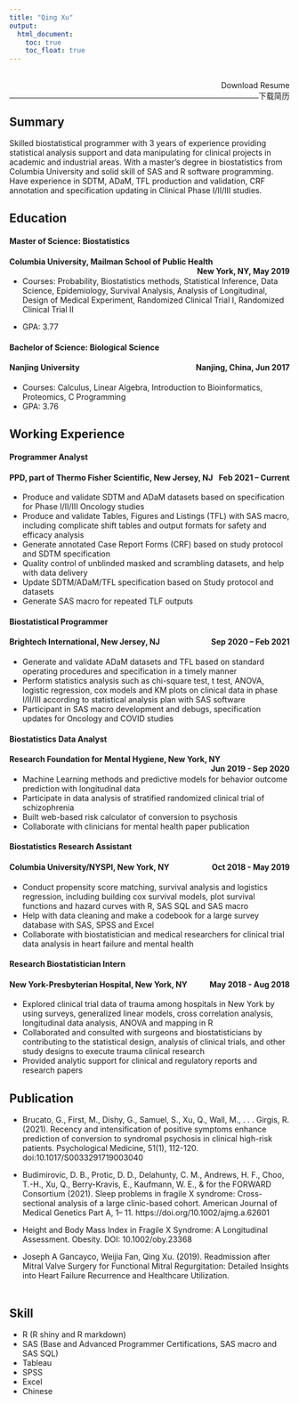 ---
title: "Qing Xu"
output:
  html_document:
    toc: true
    toc_float: true
---
<br>
[[Download Resume]{style="float:right"}](./link_file/resume.pdf) 
<br>
[[下载简历]{style="float:right"}](./link_file/resume_chinese.pdf) 


***

## Summary 
Skilled biostatistical programmer with 3 years of experience providing statistical analysis support and data manipulating for clinical projects in academic and industrial areas. With a master’s degree in biostatistics from Columbia University and solid skill of SAS and R software programming. Have experience in SDTM, ADaM, TFL production and validation, CRF annotation and specification updating in Clinical Phase I/II/III studies.
<br>  

   
## Education
#### **Master of Science: Biostatistics**  
#### Columbia University, Mailman School of Public Health [New York, NY, May 2019]{style="float:right"}
- Courses: Probability, Biostatistics methods, Statistical Inference, Data Science, Epidemiology, Survival Analysis, Analysis of Longitudinal, Design of Medical Experiment, Randomized Clinical Trial I, Randomized Clinical Trial II

- GPA: 3.77

#### **Bachelor of Science: Biological Science**  
#### Nanjing University[Nanjing, China, Jun 2017]{style="float:right"}
- Courses: Calculus, Linear Algebra, Introduction to Bioinformatics, Proteomics, C Programming
- GPA: 3.76
<br>  
  

## Working Experience
#### **Programmer Analyst**
#### PPD, part of Thermo Fisher Scientific, New Jersey, NJ [Feb 2021 – Current]{style="float:right"}                                                                
-	Produce and validate SDTM and ADaM datasets based on specification for Phase I/II/III Oncology studies  
-	Produce and validate Tables, Figures and Listings (TFL) with SAS macro, including complicate shift tables and output formats for safety and efficacy analysis
-	Generate annotated Case Report Forms (CRF) based on study protocol and SDTM specification
-	Quality control of unblinded masked and scrambling datasets, and help with data delivery
-	Update SDTM/ADaM/TFL specification based on Study protocol and datasets
-	Generate SAS macro for repeated TLF outputs
<br>

#### **Biostatistical Programmer**
#### Brightech International, New Jersey, NJ [Sep 2020 – Feb 2021]{style="float:right"}  
-	Generate and validate ADaM datasets and TFL based on standard operating procedures and specification in a timely manner
-	Perform statistics analysis such as chi-square test, t test, ANOVA, logistic regression, cox models and KM plots on clinical data in phase I/II/III according to statistical analysis plan with SAS software
-	Participant in SAS macro development and debugs, specification updates for Oncology and COVID studies
<br>

#### **Biostatistics Data Analyst**
#### Research Foundation for Mental Hygiene, New York, NY [Jun 2019 - Sep 2020]{style="float:right"}
-	Machine Learning methods and predictive models for behavior outcome prediction with longitudinal data  
-	Participate in data analysis of stratified randomized clinical trial of schizophrenia  
- Built web-based risk calculator of conversion to psychosis  
-	Collaborate with clinicians for mental health paper publication
<br>

#### **Biostatistics Research Assistant**
#### Columbia University/NYSPI, New York, NY [Oct 2018 - May 2019]{style="float:right"}
- Conduct propensity score matching, survival analysis and logistics regression, including building cox survival models, plot survival functions and hazard curves with R, SAS SQL and SAS macro
- Help with data cleaning and make a codebook for a large survey database with SAS, SPSS and Excel
- Collaborate with biostatistician and medical researchers for clinical trial data analysis in heart failure and mental health
<br>  

#### **Research Biostatistician Intern**
#### New York-Presbyterian Hospital, New York, NY [May 2018 - Aug 2018]{style="float:right"}
- Explored clinical trial data of trauma among hospitals in New York by using surveys, generalized linear models, cross correlation analysis, longitudinal data analysis, ANOVA and mapping in R
- Collaborated and consulted with surgeons and biostatisticians by contributing to the statistical design, analysis of clinical trials, and other study designs to execute trauma clinical research
- Provided analytic support for clinical and regulatory reports and research papers
<br>

## Publication
- Brucato, G., First, M., Dishy, G., Samuel, S., Xu, Q., Wall, M., . . . Girgis, R. (2021). Recency and intensification of positive symptoms enhance prediction of conversion to syndromal psychosis in clinical high-risk patients. Psychological Medicine, 51(1), 112-120. doi:10.1017/S0033291719003040       

- Budimirovic, D. B., Protic, D. D., Delahunty, C. M., Andrews, H. F., Choo, T.-H., Xu, Q., Berry-Kravis, E., Kaufmann, W. E., & for the FORWARD Consortium (2021). Sleep problems in fragile X syndrome: Cross-sectional analysis of a large clinic-based cohort. American Journal of Medical Genetics Part A, 1– 11. https://doi.org/10.1002/ajmg.a.62601

- Height and Body Mass Index in Fragile X Syndrome: A Longitudinal Assessment. Obesity. DOI: 10.1002/oby.23368

- Joseph A Gancayco, Weijia Fan, Qing Xu. (2019).  Readmission after Mitral Valve Surgery for Functional Mitral Regurgitation: Detailed Insights into Heart Failure Recurrence and Healthcare Utilization.  
<br>
  
## Skill  
- R (R shiny and R markdown)
- SAS (Base and Advanced Programmer Certifications, SAS macro and SAS SQL)
- Tableau
- SPSS
- Excel
- Chinese
